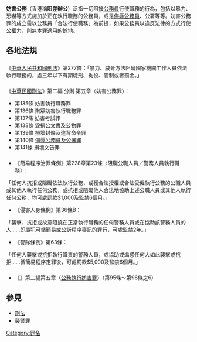 {{expert|time=2014-03-20T08:21:39+00:00}}
{{unreferenced|time=2014-03-20T08:21:39+00:00}}
{{legal}}
'''妨害公務'''（香港稱'''阻差辦公'''）泛指一切阻擾[[公務員|公務員]]行使職務的行為，包括以暴力、恐嚇等方式施加於正在執行職務的公務員，或是[[侮辱公務員罪|侮辱公務員]]、公署等等。妨害公務罪的成立需以公務員「合法行使職務」為前提，如果公務員以違反法律的方式行使[[公權力|公權力]]，則無本罪適用的餘地。

==各地法規==
=== {{PRC}} ===
《[[中華人民共和國刑法|中華人民共和國刑法]]》第277條：「暴力、威脅方法阻礙國家機關工作人員依法執行職務的，處三年以下有期徒刑、拘役、管制或者罰金。」

=== {{ROC-TW}} ===
《[[中華民國刑法|中華民國刑法]]》第二編 分則 第五章〈妨害公務罪〉：
*第135條 妨害執行職務罪
*第136條 聚眾妨害執行職務罪
*第137條 妨害考試罪
*第138條 毀損公文書及公物罪
*第139條 損壞封條及違背命令罪
*第140條 [[侮辱公務員罪|侮辱公務員及公署罪]]
*第141條 損壞文告罪

=== {{HKSAR}} ===
*《簡易程序治罪條例》第228章第23條〈阻礙公職人員／警務人員執行職務〉：
「任何人抗拒或阻礙依法執行公務，或獲合法授權或合法受僱執行公務的公職人員或其他人執行任何公務，或抗拒或阻礙他人合法地協助上述公職人員或其他人執行任何公務，均可處罰款$1,000及監禁6個月。」
*《侵害人身條例》第36條B：
「襲擊、抗拒或故意阻撓在正當執行職務的任何警務人員或在協助該警務人員的人……即屬犯可循簡易或公訴程序審訊的罪行，可處監禁2年。」
*《警隊條例》第63條：
「任何人襲擊或抗拒執行職責的警務人員，或協助或煽惑任何人如此襲擊或抗拒……循簡易程序定罪後，可處罰款$5,000及監禁6個月。」

=== {{JPN}} ===
*《{{link-ja|刑法 (日本)|刑法 (日本)|刑法}}》第二編第五章〈[[w:ja:公務の執行を妨害する罪|公務執行妨害罪]]〉（第95條～第96條之6）

== 參見 ==
*[[刑法|刑法]]
*[[襲警罪|襲警罪]]

{{法律小作品}}
[[Category:罪名|Category:罪名]]